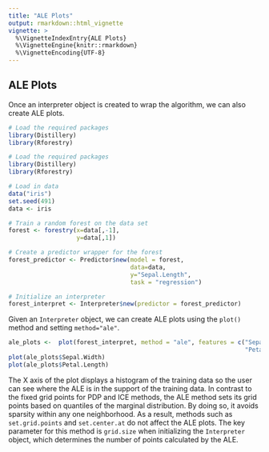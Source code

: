 ```yaml
---
title: "ALE Plots"
output: rmarkdown::html_vignette
vignette: >
  %\VignetteIndexEntry{ALE Plots}
  %\VignetteEngine{knitr::rmarkdown}
  %\VignetteEncoding{UTF-8}
---
```


## ALE Plots

Once an interpreter object is created to wrap the algorithm, we can also create ALE
plots.

```r
# Load the required packages
library(Distillery)
library(Rforestry)
```

```r
# Load the required packages
library(Distillery)
library(Rforestry)

# Load in data 
data("iris")
set.seed(491)
data <- iris

# Train a random forest on the data set
forest <- forestry(x=data[,-1],
                   y=data[,1])

# Create a predictor wrapper for the forest
forest_predictor <- Predictor$new(model = forest,
                                  data=data,
                                  y="Sepal.Length",
                                  task = "regression")

# Initialize an interpreter
forest_interpret <- Interpreter$new(predictor = forest_predictor)
```

Given an `Interpreter` object, we can create ALE plots using the `plot()` method 
and setting `method="ale"`.

```r
ale_plots <-  plot(forest_interpret, method = "ale", features = c("Sepal.Width", 
                                                                  "Petal.Length"))
plot(ale_plots$Sepal.Width)
plot(ale_plots$Petal.Length)
```

The X axis of the plot displays a histogram of the training data so the user 
can see where the ALE is in the support of the training data. In contrast to 
the fixed grid points for PDP and ICE methods, the ALE method sets its grid points 
based on quantiles of the marginal distribution. By doing so, it avoids sparsity 
within any one neighborhood. As a result, methods such as $\texttt{set.grid.points}$ 
and $\texttt{set.center.at}$ do not affect the ALE plots. The key parameter for this 
method is $\texttt{grid.size}$ when initializing the $\texttt{Interpreter}$ object, 
which determines the number of points calculated by the ALE. 


